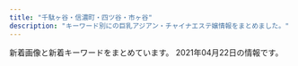 ```yaml
---
title: "千駄ヶ谷・信濃町・四ツ谷・市ヶ谷"
description: "キーワード別にの巨乳アジアン・チャイナエステ嬢情報をまとめました。"
---
```


新着画像と新着キーワードをまとめています。
2021年04月22日の情報です。

<DmmAffiliateIns />
<KeywordTable
  shops={
    [
    {
        "url": "https://juno-esthe.tokyo/",
        "img_links": [
            "https://juno-esthe.tokyo/wp-content/uploads/2021/03/4567tiramisu.jpg",
            "https://juno-esthe.tokyo/wp-content/uploads/2021/03/31tiramisu.jpg",
            "https://juno-esthe.tokyo/wp-content/themes/este/img/3.jpg",
            "https://juno-esthe.tokyo/wp-content/themes/este/img/top-img03.png",
            "https://juno-esthe.tokyo/wp-content/themes/este/img/call.png",
            "https://juno-esthe.tokyo/wp-content/themes/este/img/tel_footer.png",
            "https://juno-esthe.tokyo/wp-content/uploads/2021/02/567tiramisu.jpg",
            "https://juno-esthe.tokyo/wp-content/themes/este/img/top-img02.png",
            "https://juno-esthe.tokyo/wp-content/themes/este/img/4.jpg",
            "https://juno-esthe.tokyo/wp-content/uploads/2021/02/3456utiramisu.jpg",
            "https://juno-esthe.tokyo/wp-content/themes/este/img/2.jpg",
            "https://juno-esthe.tokyo/wp-content/uploads/2021/02/78621tiramisu.jpg",
            "https://juno-esthe.tokyo/wp-content/themes/este/img/tel_header.png",
            "https://juno-esthe.tokyo/wp-content/uploads/2021/04/87612tiramisu.jpg",
            "https://juno-esthe.tokyo/wp-content/themes/este/img/top-img05.png",
            "https://juno-esthe.tokyo/wp-content/themes/este/img/1.jpg",
            "https://juno-esthe.tokyo/wp-content/uploads/2021/02/8estrdyfugi.jpg",
            "https://juno-esthe.tokyo/wp-content/themes/este/img/top-img01.png",
            "https://juno-esthe.tokyo/wp-content/uploads/2021/04/8971tiramisu.jpg",
            "https://juno-esthe.tokyo/wp-content/uploads/2021/02/12345678tiramisu.jpg",
            "https://juno-esthe.tokyo/wp-content/uploads/2021/02/1tiramisu-1.jpg",
            "https://juno-esthe.tokyo/wp-content/uploads/2021/02/3121tiramisu.jpg",
            "https://juno-esthe.tokyo/wp-content/uploads/2021/02/90876satiramisu.jpg",
            "https://juno-esthe.tokyo/wp-content/themes/este/img/top-img04.png"
        ],
        "keywords": {
            "C": 20,
            "\u30bb\u30af\u30b7\u30fc": 2,
            "D": 13,
            "E": 3
        },
        "name": "\u30c6\u30a3\u30e9\u30df\u30b9",
        "station": "\u56db\u30c4\u8c37\u99c52\u756a\u53e3"
    },
    {
        "name": "\u30b9\u30de\u30a4\u30eb",
        "url": "http://e-yotsuya.net/",
        "img_links": [
            "http://e-yotsuya.net/images/g8.jpg",
            "http://e-yotsuya.net/images/baner2.jpg",
            "http://e-yotsuya.net/images/g4.jpg",
            "http://e-yotsuya.net/images/baner.jpg",
            "http://e-yotsuya.net/images/tite-staff.jpg",
            "http://e-yotsuya.net/images/top.jpg",
            "http://e-yotsuya.net/images/g7.jpg",
            "http://e-yotsuya.net/images/g6.jpg",
            "http://e-yotsuya.net/images/room.jpg",
            "http://e-yotsuya.net/images/g1.jpg",
            "http://e-yotsuya.net/images/top2.png",
            "http://e-yotsuya.net/images/tite-staff1.jpg",
            "http://e-yotsuya.net/images/g2.jpg",
            "http://e-yotsuya.net/images/news-tit1.jpg",
            "http://e-yotsuya.net/images/news-tit.png",
            "http://e-yotsuya.net/images/g5.jpg",
            "http://e-yotsuya.net/images/mobile.png",
            "http://e-yotsuya.net/images/g9.jpg",
            "http://e-yotsuya.net/images/g3.jpg"
        ],
        "station": "JR\u56db\u30c4\u8c37\u99c5\u8d64\u5742\u53e3",
        "keywords": {
            "C": 14
        }
    },
    {
        "station": "\u56db\u8c37\u4e09\u4e01\u76ee\u99c52\u756a",
        "img_links": [
            "http://lakulaku.info/images/staff/mari.jpg",
            "http://lakulaku.info/images/staff/5-1.jpg",
            "http://lakulaku.info/img/5-5.jpg",
            "http://lakulaku.info/images/staff/ai-a.jpg",
            "http://lakulaku.info/img/5-4.jpg",
            "http://lakulaku.info/images/staff/s06.jpg",
            "http://lakulaku.info/images/staff/ai.jpg",
            "http://lakulaku.info/images/staff/yumi.jpg",
            "http://lakulaku.info/img/s06.jpg",
            "http://lakulaku.info/img/5-1.jpg",
            "http://lakulaku.info/images/staff/5-5.jpg",
            "http://lakulaku.info/images/staff/5-2.jpg",
            "http://lakulaku.info/images/titestaff.png",
            "http://lakulaku.info/images/staff/5-4.jpg",
            "http://lakulaku.info/images/staff/rina.jpg",
            "http://lakulaku.info/images/staff/sizuka.jpg",
            "http://lakulaku.info/images/top.jpg",
            "http://lakulaku.info/img/5-2.jpg",
            "http://lakulaku.info/images/staff/5-3.jpg",
            "http://lakulaku.info/images/staff/momo.jpg",
            "http://lakulaku.info/swf/baner.jpg",
            "http://lakulaku.info/img/rina.jpg",
            "http://lakulaku.info/images/mobile.png",
            "http://lakulaku.info/img/5-3.jpg",
            "http://lakulaku.info/images/staff/nena.jpg",
            "http://lakulaku.info/images/newtit.png"
        ],
        "keywords": {},
        "name": "\u767e\u5408",
        "url": "http://lakulaku.info/"
    },
    {
        "url": "http://1819-kizuna.work/",
        "img_links": [
            "http://1819-kizuna.work/img/skr.png",
            "http://1819-kizuna.work/i/img/s2.jpg",
            "http://1819-kizuna.work/i/img/st25.jpg",
            "http://1819-kizuna.work/img/s24.jpg",
            "http://1819-kizuna.work/img/st030.jpg",
            "http://1819-kizuna.work/img/st023.jpg",
            "http://1819-kizuna.work/img/s25.jpg",
            "http://1819-kizuna.work/i/img/skr.png",
            "http://1819-kizuna.work/i/img/r3.jpg",
            "http://1819-kizuna.work/img/mo.png",
            "http://1819-kizuna.work/img/st23.jpg",
            "http://1819-kizuna.work/i/img/st023.jpg",
            "http://1819-kizuna.work/i/img/s6.jpg",
            "http://1819-kizuna.work/img/st25.jpg",
            "http://1819-kizuna.work/i/img/s4.jpg",
            "http://1819-kizuna.work/img/s31.jpg",
            "http://1819-kizuna.work/img/s30.jpg",
            "http://1819-kizuna.work/img/1F351.png",
            "http://1819-kizuna.work/img/1F431.png",
            "http://1819-kizuna.work/img/fla.jpg",
            "http://1819-kizuna.work/i/img/r4.jpg",
            "http://1819-kizuna.work/img/jk.jpg",
            "http://1819-kizuna.work/img/st24.jpg",
            "http://1819-kizuna.work/img/st031.jpg",
            "http://1819-kizuna.work/i/img/st31.jpg",
            "http://1819-kizuna.work/img/1F353.png",
            "http://1819-kizuna.work/i/img/s5.jpg",
            "http://1819-kizuna.work/i/img/jk.jpg",
            "http://1819-kizuna.work/i/img/s3.jpg",
            "http://1819-kizuna.work/i/img/st030.jpg",
            "http://1819-kizuna.work/i/img/r2.jpg",
            "http://1819-kizuna.work/i/img/st031.jpg",
            "http://1819-kizuna.work/img/st30.jpg",
            "http://1819-kizuna.work/img/s23.jpg",
            "http://1819-kizuna.work/img/st024.jpg",
            "http://1819-kizuna.work/i/img/r1.jpg",
            "http://1819-kizuna.work/i/img/st30.jpg",
            "http://1819-kizuna.work/img/bottom.jpg",
            "http://1819-kizuna.work/i/img/st24.jpg",
            "http://1819-kizuna.work/img/st31.jpg",
            "http://1819-kizuna.work/img/1F339.png",
            "http://1819-kizuna.work/i/img/st024.jpg",
            "http://1819-kizuna.work/img/1F33C.png",
            "http://1819-kizuna.work/img/1F60A.png",
            "http://1819-kizuna.work/i/img/st23.jpg",
            "http://1819-kizuna.work/i/img/s1.jpg",
            "http://1819-kizuna.work/img/botton.jpg"
        ],
        "name": "1819\uff5e\u7d46",
        "keywords": {
            "85": 4,
            "84": 2,
            "D": 5,
            "C": 12,
            "86": 2
        },
        "station": "\u56db\u8c37\u4e09\u4e01\u76ee\u99c53\u756a\u51fa\u53e3"
    },
    {
        "img_links": [
            "https://tanpopo.tyo.cm/images/pagetop.png",
            "https://tanpopo.tyo.cm/images/service4.jpg",
            "https://tanpopo.tyo.cm/photos/sites/43/2021/03/2021031408034299.jpg",
            "https://tanpopo.tyo.cm/photos/sites/43/2021/04/2021041102041585.jpg",
            "https://tanpopo.tyo.cm/images/service2.jpg",
            "https://tanpopo.tyo.cm/photos/sites/43/2021/04/2021042009410397.jpg",
            "https://tanpopo.tyo.cm/photos/sites/43/2021/03/2021031408034382.jpg",
            "https://tanpopo.tyo.cm/photos/sites/43/2021/04/2021041907342674.jpg",
            "https://tanpopo.tyo.cm/photos/sites/43/2021/04/2021041102041633.jpg",
            "https://tanpopo.tyo.cm/photos/sites/43/2021/04/2021041102041776.jpg",
            "https://tanpopo.tyo.cm/photos/sites/43/2021/03/202103260157281.jpg",
            "https://tanpopo.tyo.cm/photos/sites/43/2021/04/2021042009410355.jpg",
            "https://tanpopo.tyo.cm/images/sp_img_teaser.jpg",
            "https://tanpopo.tyo.cm/images/mainimg.jpg",
            "https://tanpopo.tyo.cm/photos/sites/43/2021/03/2021032601572927.jpg",
            "https://tanpopo.tyo.cm/images/service3.jpg",
            "https://tanpopo.tyo.cm/photos/sites/43/2021/04/2021042009410236.jpg",
            "https://tanpopo.tyo.cm/images/img_teaser.jpg",
            "https://tanpopo.tyo.cm/photos/sites/43/2021/03/2021031408034074.jpg",
            "https://tanpopo.tyo.cm/photos/sites/43/2021/04/2021042009410434.jpg",
            "https://tanpopo.tyo.cm/photos/sites/43/2021/03/2021031408034196.jpg",
            "https://tanpopo.tyo.cm/photos/sites/43/2021/03/2021032601572729.jpg",
            "https://tanpopo.tyo.cm/photos/sites/43/2021/04/2021041102041811.jpg",
            "https://tanpopo.tyo.cm/photos/sites/43/2021/04/2021041907343346.jpg",
            "https://tanpopo.tyo.cm/images/service1.jpg",
            "https://tanpopo.tyo.cm/images/sp_mainimg.jpg",
            "https://tanpopo.tyo.cm/photos/sites/43/2021/03/2021032601573011.jpg"
        ],
        "keywords": {
            "C": 20,
            "D": 40,
            "85": 24,
            "84": 4,
            "E": 4,
            "87": 4,
            "86": 12
        },
        "station": "\u56db\u8c37\u4e09\u4e01\u76ee\u99c52\u756a",
        "url": "https://tanpopo.tyo.cm/",
        "name": "\u305f\u3093\u307d\u307d"
    },
    {
        "keywords": {
            "D": 4,
            "85": 1,
            "86": 3
        },
        "name": "Moon",
        "station": "\u9eb9\u753a\u99c51\u756a\u51fa\u53e3",
        "url": "http://xn--vckg5a9gug.in.net/",
        "img_links": [
            "http://xn--vckg5a9gug.in.net/images/fbt.jpg",
            "http://xn--vckg5a9gug.in.net/images/tit1.jpg",
            "http://xn--vckg5a9gug.in.net/images/cg04.jpg",
            "http://xn--vckg5a9gug.in.net/images/no.png",
            "http://xn--vckg5a9gug.in.net/images/fla.jpg",
            "http://xn--vckg5a9gug.in.net/link/menlog.jpg",
            "http://xn--vckg5a9gug.in.net/images/tit3.jpg",
            "http://xn--vckg5a9gug.in.net/images/sys.jpg",
            "http://xn--vckg5a9gug.in.net/images/cg01.jpg",
            "http://xn--vckg5a9gug.in.net/images/fbf.jpg",
            "http://xn--vckg5a9gug.in.net/images/cg02.jpg",
            "http://xn--vckg5a9gug.in.net/images/tit5.jpg",
            "http://xn--vckg5a9gug.in.net/images/tit4.jpg",
            "http://xn--vckg5a9gug.in.net/images/tit2.jpg",
            "http://xn--vckg5a9gug.in.net/images/cg03.jpg",
            "http://xn--vckg5a9gug.in.net/images/top.jpg"
        ]
    },
    {
        "name": "ROSA",
        "url": "http://e-rosa.net/",
        "keywords": {},
        "station": "\u56db\u8c37\u4e09\u4e01\u76ee\u99c52\u756a",
        "img_links": [
            "http://e-rosa.net/images/yuri.jpg",
            "http://e-rosa.net/images/girlx_top.png",
            "http://e-rosa.net/images/risa.jpg",
            "http://e-rosa.net/images/gg1.png",
            "http://e-rosa.net/images/yuyu.jpg",
            "http://e-rosa.net/images/yuna.jpg",
            "http://e-rosa.net/images/005.jpg",
            "http://e-rosa.net/images/ha.jpg",
            "http://e-rosa.net/images/girl_top.png",
            "http://e-rosa.net/images/aya1.jpg",
            "http://e-rosa.net/images/rina0.jpg",
            "http://e-rosa.net/images/girl_01.png",
            "http://e-rosa.net/images/access3.jpg",
            "http://e-rosa.net/images/rina2.jpg",
            "http://e-rosa.net/images/meyi1.jpg",
            "http://e-rosa.net/images/te3.jpg",
            "http://e-rosa.net/images/g13.jpg",
            "http://e-rosa.net/images/rimi.jpg",
            "http://e-rosa.net/images/news_top.jpg",
            "http://e-rosa.net/images/001.jpg",
            "http://e-rosa.net/images/g1.jpg",
            "http://e-rosa.net/images/003.jpg",
            "http://e-rosa.net/images/nei_03.png",
            "http://e-rosa.net/images/mio.jpg",
            "http://e-rosa.net/images/meyi2.jpg",
            "http://e-rosa.net/images/sejutu6.jpg",
            "http://e-rosa.net/images/tite-magazine.png",
            "http://e-rosa.net/images/news_bottom.jpg",
            "http://e-rosa.net/images/004.jpg",
            "http://e-rosa.net/images/tite-staff.png",
            "http://e-rosa.net/images/nei_01.png",
            "http://e-rosa.net/images/girl_03.png",
            "http://e-rosa.net/images/te2.jpg",
            "http://e-rosa.net/images/te1.jpg",
            "http://e-rosa.net/images/006.jpg",
            "http://e-rosa.net/images/rina1.jpg",
            "http://e-rosa.net/images/ayaka.jpg",
            "http://e-rosa.net/images/noimage.jpg",
            "http://e-rosa.net/images/right_top.png",
            "http://e-rosa.net/images/haruka.jpg",
            "http://e-rosa.net/images/pagetop.png",
            "http://e-rosa.net/images/grande.jpg",
            "http://e-rosa.net/images/mimi.jpg",
            "http://e-rosa.net/images/misa1.jpg",
            "http://e-rosa.net/images/sejutu2.jpg",
            "http://e-rosa.net/images/tite-link.png",
            "http://e-rosa.net/images/002.jpg",
            "http://e-rosa.net/images/sejutu5.jpg",
            "http://e-rosa.net/images/ddd.jpg",
            "http://e-rosa.net/images/right_bottom.png",
            "http://e-rosa.net/images/yuyi.jpg",
            "http://e-rosa.net/images/k1.jpg",
            "http://e-rosa.net/images/009.jpg",
            "http://e-rosa.net/images/sejutu1.jpg",
            "http://e-rosa.net/images/aya2.jpg"
        ]
    },
    {
        "url": "http://www.bara.relaxjp.info/",
        "img_links": [
            "http://www.bara.relaxjp.info/files/002.jpg",
            "http://www.bara.relaxjp.info/images/slider/1.jpg",
            "http://www.bara.relaxjp.info/files/005-02.jpg",
            "http://www.bara.relaxjp.info/img/ttl_info.png",
            "http://www.bara.relaxjp.info/img/ttl_therapist_top.png",
            "http://www.bara.relaxjp.info/images/slider/2.jpg",
            "http://www.bara.relaxjp.info/img/btn_side_mobile.jpg",
            "http://www.bara.relaxjp.info/img/goback.jpg",
            "http://www.bara.relaxjp.info/files/003-02.jpg",
            "http://www.bara.relaxjp.info/files/003.jpg",
            "http://www.bara.relaxjp.info/img/pickup.jpg",
            "http://www.bara.relaxjp.info/files/005.jpg",
            "http://www.bara.relaxjp.info/images/slider/3.jpg",
            "http://www.bara.relaxjp.info/files/001-02.jpg",
            "http://www.bara.relaxjp.info/files/002-02.jpg",
            "http://www.bara.relaxjp.info/img/ttl_news.png",
            "http://www.bara.relaxjp.info/img/tel.png",
            "http://www.bara.relaxjp.info/files/001.jpg"
        ],
        "station": "\u56db\u8c37\u4e09\u4e01\u76ee\u99c53\u756a\u53e3",
        "name": "\u8594\u8587",
        "keywords": {
            "87": 6,
            "86": 2,
            "C": 12,
            "D": 8
        }
    },
    {
        "keywords": {
            "C": 17,
            "D": 6,
            "95": 2,
            "86": 4,
            "84": 2,
            "88": 2,
            "87": 4,
            "85": 4
        },
        "station": "\u56db\u8c37\u4e09\u4e01\u76ee\u99c52\u756a\u53e3",
        "name": "\u30aa\u30fc\u30ed\u30e9",
        "url": "http://l-rlx.com/",
        "img_links": [
            "http://l-rlx.com/s/images/slider/1.jpg",
            "http://l-rlx.com/s/images/iphone.png",
            "http://l-rlx.com/s/image/nav_hotel.png",
            "http://l-rlx.com/s/images/top_2.jpg",
            "http://l-rlx.com/s/image/nav_cast.png",
            "http://l-rlx.com/s/images/slider/2.jpg",
            "http://l-rlx.com/girl/00.jpg",
            "http://l-rlx.com/s/images/slider/prev.png",
            "http://l-rlx.com/s/images/service_07.png",
            "http://l-rlx.com/images/index_02.jpg",
            "http://l-rlx.com/s/uploads/010.jpg",
            "http://l-rlx.com/images/index_16.jpg",
            "http://l-rlx.com/girl/01.jpg",
            "http://l-rlx.com/s/images/okubokomachi.jpg",
            "http://l-rlx.com/s/uploads/08.jpg",
            "http://l-rlx.com/images/rec.jpg",
            "http://l-rlx.com/s/images/t3.jpg",
            "http://l-rlx.com/s/images/t2.jpg",
            "http://l-rlx.com/images/rec_09.jpg",
            "http://l-rlx.com/images/staff_09.jpg",
            "http://l-rlx.com/s/uploads/05.jpg",
            "http://l-rlx.com/s/uploads/01.jpg",
            "http://l-rlx.com/s/images/pc.png",
            "http://l-rlx.com/s/image/nav_manga.png",
            "http://l-rlx.com/girl/04.jpg",
            "http://l-rlx.com/images/index_21.jpg",
            "http://l-rlx.com/s/image/nav_topics.png",
            "http://l-rlx.com/s/images/slider/3.jpg",
            "http://l-rlx.com/girl/03.jpg",
            "http://l-rlx.com/s/uploads/02.jpg",
            "http://l-rlx.com/s/images/t4.jpg",
            "http://l-rlx.com/images/index_06.jpg",
            "http://l-rlx.com/images/01.jpg",
            "http://l-rlx.com/images/info_09.jpg",
            "http://l-rlx.com/images/index_05.jpg",
            "http://l-rlx.com/s/uploads/09.jpg",
            "http://l-rlx.com/images/index_07.jpg",
            "http://l-rlx.com/s/image/nav_sys.png",
            "http://l-rlx.com/images/index_17.jpg",
            "http://l-rlx.com/s/image/nav_top.png",
            "http://l-rlx.com/girl/05.jpg",
            "http://l-rlx.com/images/info.jpg",
            "http://l-rlx.com/girl/08.jpg",
            "http://l-rlx.com/s/images/service_01.png",
            "http://l-rlx.com/s/images/tel.png",
            "http://l-rlx.com/s/uploads/04.jpg",
            "http://l-rlx.com/images/index_14.jpg",
            "http://l-rlx.com/s/images/service_03.png",
            "http://l-rlx.com/images/index_03.jpg",
            "http://l-rlx.com/girl/09.jpg",
            "http://l-rlx.com/girl/02.jpg",
            "http://l-rlx.com/s/uploads/03.jpg",
            "http://l-rlx.com/s/images/t1.jpg",
            "http://l-rlx.com/images/index_04.jpg",
            "http://l-rlx.com/s/uploads/07.jpg",
            "http://l-rlx.com/images/02.jpg",
            "http://l-rlx.com/images/sub_09.jpg",
            "http://l-rlx.com/s/uploads/06.jpg",
            "http://l-rlx.com/s/images/slider/next.png",
            "http://l-rlx.com/images/03.jpg",
            "http://l-rlx.com/images/index_20.jpg",
            "http://l-rlx.com/images/index_12.jpg",
            "http://l-rlx.com/images/index_01.jpg"
        ]
    },
    {
        "station": "\u56db\u8c37\u4e09\u4e01\u76ee\u99c52\u756a\u51fa\u53e3",
        "url": "http://aqua.jpn.cm/",
        "keywords": {
            "84": 18,
            "D": 252,
            "C": 54,
            "87": 18,
            "85": 108,
            "83": 18,
            "82": 18,
            "86": 126
        },
        "img_links": [
            "http://aqua.jpn.cm/photos/sites/16/2021/03/2021032308500056.jpg",
            "http://aqua.jpn.cm/images/3.jpg",
            "http://aqua.jpn.cm/images/s_pick.png",
            "http://aqua.jpn.cm/photos/sites/16/2018/01/2018011007031899.jpg",
            "http://aqua.jpn.cm/images/top.png",
            "http://aqua.jpn.cm/photos/sites/16/2018/01/2018013112184869.jpg",
            "http://aqua.jpn.cm/images/s_staff.png",
            "http://aqua.jpn.cm/photos/sites/16/2021/03/2021030106235633.jpg",
            "http://aqua.jpn.cm/images/2.jpg",
            "http://aqua.jpn.cm/photos/sites/16/2018/01/2018011007032034.jpg",
            "http://aqua.jpn.cm/images/room5.jpg",
            "http://aqua.jpn.cm/images/1.jpg",
            "http://aqua.jpn.cm/images/room4.jpg",
            "http://aqua.jpn.cm/photos/sites/16/2020/03/2020030507254950.jpg",
            "http://aqua.jpn.cm/photos/sites/16/2020/10/2020100508293240.jpg",
            "http://aqua.jpn.cm/photos/sites/16/2018/05/2018052105590585.jpg",
            "http://aqua.jpn.cm/images/room3.jpg",
            "http://aqua.jpn.cm/photos/sites/16/2020/09/2020091507031094.jpg",
            "http://aqua.jpn.cm/images/s_news.jpg",
            "http://aqua.jpn.cm/photos/sites/16/2021/01/2021011401054262.jpg",
            "http://aqua.jpn.cm/images/room1.jpg",
            "http://aqua.jpn.cm/photos/sites/16/2019/03/2019031107062221.jpg",
            "http://aqua.jpn.cm/photos/sites/16/2021/03/2021032308500758.jpg",
            "http://aqua.jpn.cm/photos/sites/16/2018/01/2018011007031662.jpg",
            "http://aqua.jpn.cm/photos/sites/16/2020/04/2020040301184076.jpg",
            "http://aqua.jpn.cm/images/mobile.jpg",
            "http://aqua.jpn.cm/images/room2.jpg",
            "http://aqua.jpn.cm/photos/sites/16/2020/12/2020120208263886.jpg",
            "http://aqua.jpn.cm/photos/sites/16/2021/03/2021031006535594.jpg",
            "http://aqua.jpn.cm/photos/sites/16/2020/10/2020100906522289.jpg",
            "http://aqua.jpn.cm/images/line.jpg",
            "http://aqua.jpn.cm/photos/sites/16/2019/02/2019020108033676.jpg"
        ],
        "name": "\u5149\u540d"
    }
]
}
/>
<DmmAffiliateScript />

